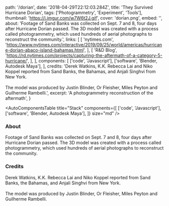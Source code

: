   path: '/dorian',
  date: '2018-04-29T22:12:03.284Z',
  title: 'They Survived Hurricane Dorian',
  tags: ['Photogrammetry', 'Experiment', 'Tools'],
  thumbnail: 'https://i.imgur.com/w7W6t2J.gif',
  cover: 'dorian.png',
  embed: '',
  about:
    'Footage of Sand Banks was collected on Sept. 7 and 8, four days after Hurricane Dorian passed. The 3D model was created with a process called photogrammetry, which used hundreds of aerial photographs to reconstruct the community.',
  links: [
    [
      'nytimes.com',
      'https://www.nytimes.com/interactive/2019/09/25/world/americas/hurricane-dorian-abaco-island-bahamas.html',
    ],
    [
      'R&D Blog',
      'https://rd.nytimes.com/projects/capturing-the-aftermath-of-a-category-5-hurricane/',
    ],
  ],
  components: [
    ['code', 'Javascript'],
    ['software', 'Blender, Autodesk Maya'],
  ],
  credits:
    'Derek Watkins, K.K. Rebecca Lai and Niko Koppel reported from Sand Banks, the Bahamas, and Anjali Singhvi from New York. <br /> <br /> The model was produced by Justin Blinder, Or Fleisher, Miles Peyton and Guilherme Rambelli.',
  excerpt: 'A photogrammetry reconstruction of the aftermath',
}

<AutoComponentsTable
  title="Stack"
  components={[
    ['code', 'Javascript'],
    ['software', 'Blender, Autodesk Maya'],
  ]}
  size="md"
/>

### About

Footage of Sand Banks was collected on Sept. 7 and 8, four days after Hurricane Dorian passed. The 3D model was created with a process called photogrammetry, which used hundreds of aerial photographs to reconstruct the community.

### Credits

Derek Watkins, K.K. Rebecca Lai and Niko Koppel reported from Sand Banks, the Bahamas, and Anjali Singhvi from New York. <br /> <br /> The model was produced by Justin Blinder, Or Fleisher, Miles Peyton and Guilherme Rambelli.
